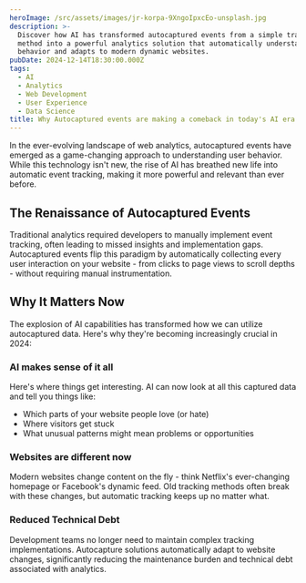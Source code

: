 ```yaml
---
heroImage: /src/assets/images/jr-korpa-9XngoIpxcEo-unsplash.jpg
description: >-
  Discover how AI has transformed autocaptured events from a simple tracking
  method into a powerful analytics solution that automatically understands user
  behavior and adapts to modern dynamic websites.
pubDate: 2024-12-14T18:30:00.000Z
tags:
  - AI
  - Analytics
  - Web Development
  - User Experience
  - Data Science
title: Why Autocaptured events are making a comeback in today's AI era
---
```


In the ever-evolving landscape of web analytics, autocaptured events have emerged as a game-changing approach to understanding user behavior. While this technology isn't new, the rise of AI has breathed new life into automatic event tracking, making it more powerful and relevant than ever before.

## The Renaissance of Autocaptured Events

Traditional analytics required developers to manually implement event tracking, often leading to missed insights and implementation gaps. Autocaptured events flip this paradigm by automatically collecting every user interaction on your website - from clicks to page views to scroll depths - without requiring manual instrumentation.

## Why It Matters Now

The explosion of AI capabilities has transformed how we can utilize autocaptured data. Here's why they're becoming increasingly crucial in 2024:

### AI makes sense of it all

Here's where things get interesting. AI can now look at all this captured data and tell you things like:

- Which parts of your website people love (or hate)
- Where visitors get stuck
- What unusual patterns might mean problems or opportunities

### Websites are different now

Modern websites change content on the fly - think Netflix's ever-changing homepage or Facebook's dynamic feed. Old tracking methods often break with these changes, but automatic tracking keeps up no matter what.

### Reduced Technical Debt

Development teams no longer need to maintain complex tracking implementations. Autocapture solutions automatically adapt to website changes, significantly reducing the maintenance burden and technical debt associated with analytics.
